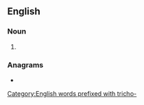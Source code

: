 ==English==

===Noun===
{{head|en|noun plural form}}

# {{plural of|trichologist|lang=en}}

===Anagrams===
* {{l|en|Christologist}}

[[Category:English words prefixed with tricho-]]